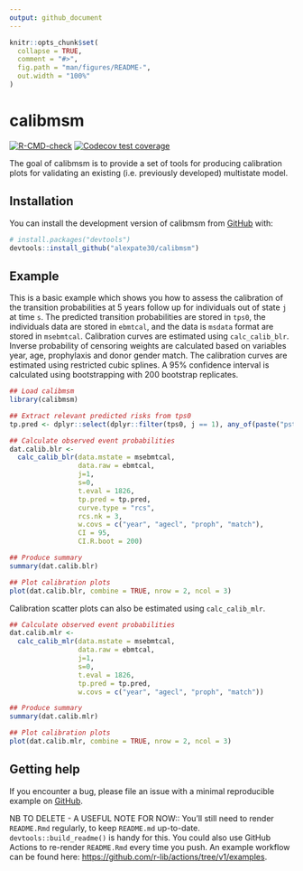 ```yaml
---
output: github_document
---
```


<!-- README.md is generated from README.Rmd. Please edit that file -->

```r
knitr::opts_chunk$set(
  collapse = TRUE,
  comment = "#>",
  fig.path = "man/figures/README-",
  out.width = "100%"
)
```

# calibmsm

<!-- badges: start -->
[![R-CMD-check](https://github.com/alexpate30/calibmsm/actions/workflows/R-CMD-check.yaml/badge.svg)](https://github.com/alexpate30/calibmsm/actions/workflows/R-CMD-check.yaml)
[![Codecov test coverage](https://codecov.io/gh/alexpate30/calibmsm/branch/master/graph/badge.svg)](https://app.codecov.io/gh/alexpate30/calibmsm/?branch=master)
<!-- badges: end -->

The goal of calibmsm is to provide a set of tools for producing calibration plots for validating an existing (i.e. previously developed) multistate model.

## Installation

You can install the development version of calibmsm from [GitHub](https://github.com/) with:

```r
# install.packages("devtools")
devtools::install_github("alexpate30/calibmsm")
```

## Example

This is a basic example which shows you how to assess the calibration of the transition probabilities at 5 years follow up for individuals out of state `j` at time `s`. The predicted transition probabilities are stored in `tps0`, the individuals data are stored in `ebmtcal`, and the data is `msdata` format are stored in `msebmtcal`. Calibration curves are estimated using `calc_calib_blr`. Inverse probability of censoring weights are calculated based on variables year, age, prophylaxis and donor gender match. The calibration curves are estimated using restricted cubic splines. A 95% confidence interval is calculated using bootstrapping with 200 bootstrap replicates.

```r
## Load calibmsm
library(calibmsm)

## Extract relevant predicted risks from tps0
tp.pred <- dplyr::select(dplyr::filter(tps0, j == 1), any_of(paste("pstate", 1:6, sep = "")))

## Calculate observed event probabilities
dat.calib.blr <-
  calc_calib_blr(data.mstate = msebmtcal,
                 data.raw = ebmtcal,
                 j=1,
                 s=0,
                 t.eval = 1826,
                 tp.pred = tp.pred,
                 curve.type = "rcs",
                 rcs.nk = 3,
                 w.covs = c("year", "agecl", "proph", "match"),
                 CI = 95,
                 CI.R.boot = 200)

## Produce summary
summary(dat.calib.blr)

## Plot calibration plots
plot(dat.calib.blr, combine = TRUE, nrow = 2, ncol = 3)
```

Calibration scatter plots can also be estimated using `calc_calib_mlr`.

```r
## Calculate observed event probabilities
dat.calib.mlr <-
  calc_calib_mlr(data.mstate = msebmtcal,
                 data.raw = ebmtcal,
                 j=1,
                 s=0,
                 t.eval = 1826,
                 tp.pred = tp.pred,
                 w.covs = c("year", "agecl", "proph", "match"))

## Produce summary
summary(dat.calib.mlr)

## Plot calibration plots
plot(dat.calib.mlr, combine = TRUE, nrow = 2, ncol = 3)
```

## Getting help
If you encounter a bug, please file an issue with a minimal reproducible example on [GitHub](https://github.com/alexpate30/calibmsm).

NB TO DELETE - A USEFUL NOTE FOR NOW:: You'll still need to render `README.Rmd` regularly, to keep `README.md` up-to-date. `devtools::build_readme()` is handy for this. You could also use GitHub Actions to re-render `README.Rmd` every time you push. An example workflow can be found here: <https://github.com/r-lib/actions/tree/v1/examples>.



